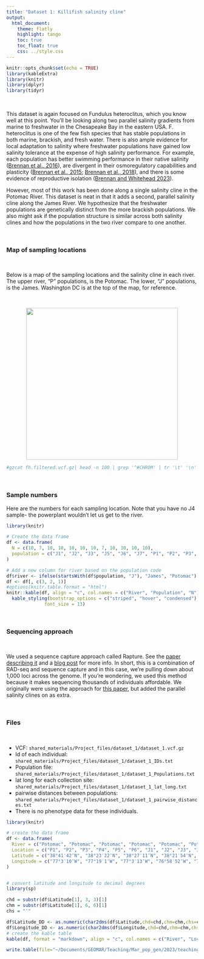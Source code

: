 ```yaml
---
title: "Dataset 1: Killifish salinity cline"
output:
  html_document:
    theme: flatly
    highlight: tango
    toc: true
    toc_float: true
    css: ../style.css
---
```


```r
knitr::opts_chunk$set(echo = TRUE)
library(kableExtra)
library(knitr)
library(dplyr)
library(tidyr)  
```

<br>

This dataset is again focused on Fundulus heteroclitus, which you know well at this point. You'll be looking along two parallel salinity gradients from marine to freshwater in the Chesapeake Bay in the eastern USA. F. heteroclitus is one of the few fish species that has stable populations in both marine, brackish, and fresh water. There is also ample evidence for local adaptation to salinity where freshwater populations have gained low salinity tolerance at the expense of high salinity performance. For example, each population has better swimming performance in their native salinity ([Brennan et al., 2016](https://doi.org/10.1016/j.cbpa.2016.02.006)), are divergent in their osmoregulatory capabilities and plasticity ([Brennan et al., 2015](https://doi.org/10.1242/jeb.110445); [Brennan et al., 2018](https://doi.org/10.1093/molbev/msy154)), and there is some evidence of reproductive isolation ([Brennan and Whitehead 2023](https://doi.org/10.1111/jeb.14159)).

However, most of this work has been done along a single salinity cline in the Potomac River. This dataset is neat in that it adds a second, parallel salinity cline along the James River. We hypothesize that the freshwater populations are genetically distinct from the more brackish populations. We also might ask if the population structure is similar across both salinity clines and how the populations in the two river compare to one another.

<br>

### Map of sampling locations

<br>

Below is a map of the sampling locations and the salinity cline in each river. The upper river, "P" populations, is the Potomac. The lower, "J" populations, is the James. Washington DC is at the top of the map, for reference. 

<br>

<center>
![](images/chesapeake_map_all_sites.png){width=400px}
</center>


```bash
#gzcat fh.filtered.vcf.gz| head -n 100 | grep '^#CHROM' | tr '\t' '\n' | sort > dataset_1_IDs.txt
```

<br>

### Sample numbers

Here are the numbers for each sampling location. Note that you have no J4 sample- the powerplant wouldn't let us get to the river.

```r
library(knitr)

# Create the data frame
df <- data.frame(
  N = c(10, 7, 10, 10, 10, 10, 10, 7, 10, 10, 10, 10),
  population = c("J1", "J2", "J3", "J5", "J6", "J7", "P1", "P2", "P3", "P4", "P5", "P6")
)

# Add a new column for river based on the population code
df$river <- ifelse(startsWith(df$population, "J"), "James", "Potomac")
df <- df[, c(3, 2, 1)]
#options(knitr.table.format = "html")
knitr::kable(df, align = "c", col.names = c("River", "Population", "N")) %>%
  kable_styling(bootstrap_options = c("striped", "hover", "condensed"), full_width = F,
              font_size = 13)

```

<br>

### Sequencing approach

<br>

We used a sequence capture approach called Rapture. See the [paper describing it](https://doi.org/10.1534/genetics.115.183665) and a [blog post](https://www.molecularecologist.com/2016/02/16/welcome-to-the-rapture/) for more info. In short, this is a combination of RAD-seq and sequence capture and in this case, we're pulling down about 1,000 loci across the genome. If you're wondering, we used this method because it makes sequencing thousands of individuals affordable. We originally were using the approach for [this paper](https://doi.org/10.1111/jeb.14159), but added the parallel salinity clines on as extra.

<br>

### Files

<br>

- VCF: `shared_materials/Project_files/dataset_1/dataset_1.vcf.gz`
- Id of each individual: `shared_materials/Project_files/dataset_1/dataset_1_IDs.txt`
- Population file: `shared_materials/Project_files/dataset_1/dataset_1_Populations.txt`
- lat long for each collection site: `shared_materials/Project_files/dataset_1/dataset_1_lat_long.txt`
- pairwise distances between populations: `shared_materials/Project_files/dataset_1/dataset_1_pairwise_distances.txt`
- There is no phenotype data for these individuals.




```r
library(knitr)

# create the data frame
df <- data.frame(
  River = c("Potomac", "Potomac", "Potomac", "Potomac", "Potomac", "Potomac", "James", "James", "James", "James", "James", "James", "James"),
  Location = c("P1", "P2", "P3", "P4", "P5", "P6", "J1", "J2", "J3", "J4", "J5", "J6", "J7"),
  Latitude = c("38°41′42″N", "38°23′22″N", "38°27′11″N", "38°21′54″N", "38°13′31″N", "38°3′29″N", "37°19′41″N", "37°17′33″N", "37°10′37″N", "37°11′3″N", "37°0′23″N", "36°51′51″N", "36°54′18″N"),
  Longitude = c("77°3′10″W", "77°19′1″W", "77°3′13″W", "76°58′52″W", "76°37′39″W", "76°19′29″W", "77°15′44″W", "77°0′35″W", "76°48′21″W", "76°41′37″W", "76°36′12″W", "76°28′39″W", "76°05′46″W")
)


# convert latitude and longitude to decimal degrees
library(sp)

chd = substr(df$Latitude[1], 3, 3)[1]
chm = substr(df$Latitude[1], 6, 6)[1]
chs = "″"

df$Latitude_DD <- as.numeric(char2dms(df$Latitude,chd=chd,chm=chm,chs=chs))
df$Longitude_DD <- as.numeric(char2dms(df$Longitude,chd=chd,chm=chm,chs=chs))
# create the kable table
kable(df, format = "markdown", align = "c", col.names = c("River", "Location", "Latitude", "Longitude", "Latitude_DD", "Longitude_DD"))

write.table(file="~/Documents/GEOMAR/Teaching/Mar_pop_gen/2023/teaching/Dataset_1_lat_long.txt",df, row.names=F, quote=F)

```


